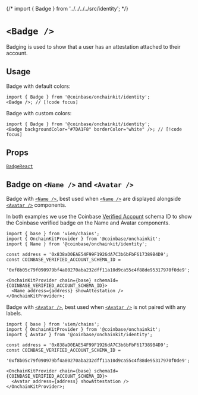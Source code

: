 {/* import { Badge } from '../../../../src/identity'; */}

# `<Badge />`

Badging is used to show that a user has an attestation attached to their account.

## Usage

Badge with default colors:

```tsx
import { Badge } from '@coinbase/onchainkit/identity';
<Badge />; // [!code focus]
```

<App>
  <Badge />
</App>

Badge with custom colors:

```tsx
import { Badge } from '@coinbase/onchainkit/identity';
<Badge backgroundColor="#7DA1F8" borderColor="white" />; // [!code focus]
```

<App>
  <Badge backgroundColor="#7DA1F8" borderColor="white" tickerColor="#FDFDFD" />
</App>

## Props

[`BadgeReact`](/identity/types#BadgeReact)

## Badge on `<Name />` and `<Avatar />`

Badge with [`<Name />`](/identity/name), best used when [`<Name />`](/identity/name) are displayed alongside [`<Avatar />`](/identity/avatar) components.

In both examples we use the Coinbase [Verified Account](https://base.easscan.org/schema/view/0xf8b05c79f090979bf4a80270aba232dff11a10d9ca55c4f88de95317970f0de9) schema ID to show the Coinbase verified badge on the Name and Avatar components.

```tsx
import { base } from 'viem/chains';
import { OnchainKitProvider } from '@coinbase/onchainkit';
import { Name } from '@coinbase/onchainkit/identity';

const address = '0x838aD0EAE54F99F1926dA7C3b6bFbF617389B4D9';
const COINBASE_VERIFIED_ACCOUNT_SCHEMA_ID =
  '0xf8b05c79f090979bf4a80270aba232dff11a10d9ca55c4f88de95317970f0de9';

<OnchainKitProvider chain={base} schemaId={COINBASE_VERIFIED_ACCOUNT_SCHEMA_ID}>
  <Name address={address} showAttestation />
</OnchainKitProvider>;
```

<App>
  <OnchainKitProvider
    chain={base}
    schemaId="0xf8b05c79f090979bf4a80270aba232dff11a10d9ca55c4f88de95317970f0de9"
  >
    <Name address="0x838aD0EAE54F99F1926dA7C3b6bFbF617389B4D9" showAttestation />
  </OnchainKitProvider>
</App>

Badge with [`<Avatar />`](/identity/avatar), best used when [`<Avatar />`](/identity/avatar) is not paired with any labels.

```tsx
import { base } from 'viem/chains';
import { OnchainKitProvider } from '@coinbase/onchainkit';
import { Avatar } from '@coinbase/onchainkit/identity';

const address = '0x838aD0EAE54F99F1926dA7C3b6bFbF617389B4D9';
const COINBASE_VERIFIED_ACCOUNT_SCHEMA_ID =
  '0xf8b05c79f090979bf4a80270aba232dff11a10d9ca55c4f88de95317970f0de9';

<OnchainKitProvider chain={base} schemaId={COINBASE_VERIFIED_ACCOUNT_SCHEMA_ID}>
  <Avatar address={address} showAttestation />
</OnchainKitProvider>;
```

<App>
  <OnchainKitProvider
    chain={base}
    schemaId="0xf8b05c79f090979bf4a80270aba232dff11a10d9ca55c4f88de95317970f0de9"
  >
    <Avatar address="0x838aD0EAE54F99F1926dA7C3b6bFbF617389B4D9" showAttestation />
  </OnchainKitProvider>
</App>
